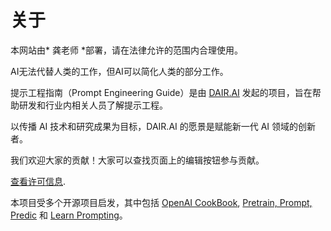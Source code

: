 # 关于

本网站由* 龚老师 *部署，请在法律允许的范围内合理使用。

AI无法代替人类的工作，但AI可以简化人类的部分工作。

提示工程指南（Prompt Engineering Guide）是由 [DAIR.AI](https://github.com/dair-ai) 发起的项目，旨在帮助研发和行业内相关人员了解提示工程。

以传播 AI 技术和研究成果为目标，DAIR.AI 的愿景是赋能新一代 AI 领域的创新者。

我们欢迎大家的贡献！大家可以查找页面上的编辑按钮参与贡献。

[查看许可信息](https://github.com/dair-ai/Prompt-Engineering-Guide#license).

本项目受多个开源项目启发，其中包括 [OpenAI CookBook](https://github.com/openai/openai-cookbook), [Pretrain, Prompt, Predic](http://pretrain.nlpedia.ai/) 和 [Learn Prompting](https://learntipting.org/)。
